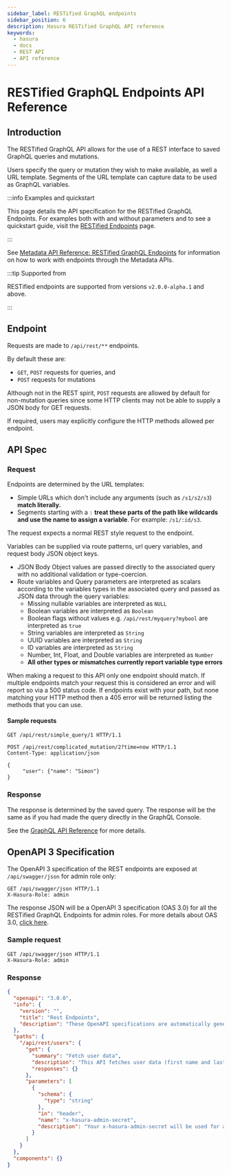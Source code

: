 ```yaml
---
sidebar_label: RESTified GraphQL endpoints
sidebar_position: 6
description: Hasura RESTified GraphQL API reference
keywords:
  - hasura
  - docs
  - REST API
  - API reference
---
```


# RESTified GraphQL Endpoints API Reference

## Introduction

The RESTified GraphQL API allows for the use of a REST interface to saved GraphQL queries and mutations.

Users specify the query or mutation they wish to make available, as well a URL template. Segments of the URL template
can capture data to be used as GraphQL variables.

:::info Examples and quickstart

This page details the API specification for the RESTified GraphQL Endpoints. For examples both with and without
parameters and to see a quickstart guide, visit the [RESTified Endpoints](/restified/overview.mdx) page.

:::

See [Metadata API Reference: RESTified GraphQL Endpoints](/api-reference/metadata-api/restified-endpoints.mdx) for
information on how to work with endpoints through the Metadata APIs.

:::tip Supported from

RESTified endpoints are supported from versions `v2.0.0-alpha.1` and above.

:::

## Endpoint

Requests are made to `/api/rest/**` endpoints.

By default these are:

- `GET`, `POST` requests for queries, and
- `POST` requests for mutations

Although not in the REST spirit, `POST` requests are allowed by default for non-mutation queries since some HTTP clients
may not be able to supply a JSON body for GET requests.

If required, users may explicitly configure the HTTP methods allowed per endpoint.

## API Spec

### Request

Endpoints are determined by the URL templates:

- Simple URLs which don't include any arguments (such as `/s1/s2/s3`) **match literally.**
- Segments starting with a `:` **treat these parts of the path like wildcards and use the name to assign a variable**.
  For example: `/s1/:id/s3`.

The request expects a normal REST style request to the endpoint.

Variables can be supplied via route patterns, url query variables, and request body JSON object keys.

- JSON Body Object values are passed directly to the associated query with no additional validation or type-coercion.
- Route variables and Query parameters are interpreted as scalars according to the variables types in the associated
  query and passed as JSON data through the query variables:
  - Missing nullable variables are interpreted as `NULL`
  - Boolean variables are interpreted as `Boolean`
  - Boolean flags without values e.g. `/api/rest/myquery?mybool` are interpreted as `true`
  - String variables are interpreted as `String`
  - UUID variables are interpreted as `String`
  - ID variables are interpreted as `String`
  - Number, Int, Float, and Double variables are interpreted as `Number`
  - **All other types or mismatches currently report variable type errors**

When making a request to this API only one endpoint should match. If multiple endpoints match your request this is
considered an error and will report so via a 500 status code. If endpoints exist with your path, but none matching your
HTTP method then a 405 error will be returned listing the methods that you can use.

#### Sample requests

```http
GET /api/rest/simple_query/1 HTTP/1.1
```

```http
POST /api/rest/complicated_mutation/2?time=now HTTP/1.1
Content-Type: application/json

{
     "user": {"name": "Simon"}
}
```

### Response

The response is determined by the saved query. The response will be the same as if you had made the query directly in
the GraphQL Console.

See the [GraphQL API Reference](/api-reference/graphql-api/index.mdx) for more details.

## OpenAPI 3 Specification

The OpenAPI 3 specification of the REST endpoints are exposed at `/api/swagger/json` for admin role only:

```http
GET /api/swagger/json HTTP/1.1
X-Hasura-Role: admin
```

The response JSON will be a OpenAPI 3 specification (OAS 3.0) for all the RESTified GraphQL Endpoints for admin roles.
For more details about OAS 3.0, [click here](https://swagger.io/specification/).

### Sample request

```http
GET /api/swagger/json HTTP/1.1
X-Hasura-Role: admin
```

### Response

````json
{
  "openapi": "3.0.0",
  "info": {
    "version": "",
    "title": "Rest Endpoints",
    "description": "These OpenAPI specifications are automatically generated by Hasura."
  },
  "paths": {
    "/api/rest/users": {
      "get": {
        "summary": "Fetch user data",
        "description": "This API fetches user data (first name and last name) from the users table.\n***\nThe GraphQl query for this endpoint is:\n```graphql\nquery MyQuery{\n  users {\n    first_name\n    last_name\n  }\n}\n```",
        "responses": {}
      },
      "parameters": [
        {
          "schema": {
            "type": "string"
          },
          "in": "header",
          "name": "x-hasura-admin-secret",
          "description": "Your x-hasura-admin-secret will be used for authentication of the API request."
        }
      ]
    }
  },
  "components": {}
}
````
